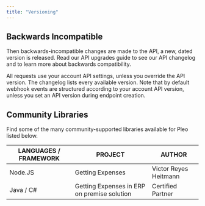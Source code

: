 ```yaml
---
title: "Versioning"
---
```


<Warning />

## Backwards Incompatible

Then backwards-incompatible changes are made to the API, a new, dated version is released. Read our API upgrades guide to see our API changelog and to learn more about backwards compatibility.

<Warning>
  All requests use your account API settings, unless you override the API version. The changelog lists every available version. Note that by default webhook events are structured according to your account API version, unless you set an API version during endpoint creation.
</Warning>

## Community Libraries

Find some of the many community-supported libraries available for Pleo listed below.

| LANGUAGES / FRAMEWORK | PROJECT                                     | AUTHOR                |
| --------------------- | ------------------------------------------- | --------------------- |
| Node.JS               | Getting Expenses                            | Victor Reyes Heitmann |
| Java / C#             | Getting Expenses in ERP on premise solution | Certified Partner     |
